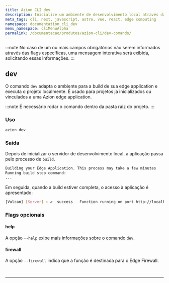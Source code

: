 ```yaml
---
title: Azion CLI dev
description: Inicialize um ambiente de desenvolvimento local através da Azion CLI.
meta_tags: cli, next, javascript, astro, vue, react, edge computing
namespace: documentation_cli_dev
menu_namespace: cliMenuAlpha
permalink: /documentacao/produtos/azion-cli/dev-comando/
---
```



:::note
No caso de um ou mais campos obrigatórios não serem informados através das flags específicas, uma mensagem interativa será exibida, solicitando essas informações.
:::


## dev

O comando `dev` adapta o ambiente para a build de sua edge application e executa o projeto localmente. É usado para projetos já inicializados ou vinculados a uma Azion edge application.

<LinkButton link="/pt-br/documentacao/produtos/azion-cli/link-comando/" label="vincule um projeto em uma Azion edge appliction" severity="secondary" /> 


:::note 
É necessário rodar o comando dentro da pasta raiz do projeto.
:::

### Uso

```sh
azion dev
```

### Saída 

Depois de inicializar o servidor de desenvolvimento local, a aplicação passa pelo processo de `build`.

```sh 
Building your Edge Application. This process may take a few minutes
Running build step command:
...
```

Em seguida, quando a build estiver completa, o acesso à aplicação é apresentado:

```sh
[Vulcan] [Server] › ✔  success   Function running on port http://localhost:3000  
```

### Flags opcionais

#### help

A opção `--help` exibe mais informações sobre o comando `dev`.

#### firewall

A opção `--firewall` indica que a função é destinada para o Edge Firewall.

<LinkButton link="/pt-br/documentacao/produtos/guias/edge-functions/primeiros-passos/" label="edge functions para edge applications" severity="secondary" /> 


<br />

<LinkButton link="/pt-br/documentacao/produtos/secure/edge-firewall/edge-functions/" label="edge functions para edge firewall" severity="secondary" /> 



---

